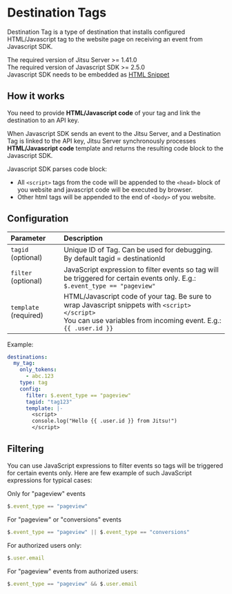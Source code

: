 # Destination Tags

Destination Tag is a type of destination that installs configured HTML/Javascript tag to the website page
on receiving an event from Javascript SDK.

The required version of Jitsu Server >= 1.41.0<br/>
The required version of Javascript SDK >= 2.5.0<br/>
Javascript SDK needs to be embedded as [HTML Snippet](/docs/sending-data/js-sdk/snippet)

## How it works

You need to provide **HTML/Javascript code** of your tag
and link the destination to an API key.

When Javascript SDK sends an event to the Jitsu Server, and a Destination Tag is linked to the API key,
Jitsu Server synchronously processes **HTML/Javascript code** template and returns the resulting code block to the Javascript SDK.

Javascript SDK parses code block:
- All `<script>` tags from the code will be appended to the `<head>` block of you website and javascript code will be executed by browser.
- Other html tags will be appended to the end of `<body>` of you website.

## Configuration

| Parameter              | Description                                                                                                                                                              |
|:-----------------------|:-------------------------------------------------------------------------------------------------------------------------------------------------------------------------|
| `tagid` (optional)     | Unique ID of Tag. Can be used for debugging.<br/>By default tagid = destinationId                                                                                        |
| `filter` (optional)    | JavaScript expression to filter events so tag will be triggered for certain events only. E.g.:<br/>`$.event_type == "pageview"`                                               |
| `template`  (required) | HTML/Javascript code of your tag. Be sure to wrap Javascript snippets with `<script></script>`<br/>You can use variables from incoming event. E.g.:<br/>`{{ .user.id }}` |

Example:
```yaml
destinations:
  my_tag:
    only_tokens:
      - abc.123
    type: tag
    config:
      filter: $.event_type == "pageview"
      tagid: "tag123"
      template: |-
        <script>
        console.log("Hello {{ .user.id }} from Jitsu!")
        </script>
```

## Filtering

You can use JavaScript expressions to filter events so tags will be triggered for certain events only.
Here are few example of such JavaScript expressions for typical cases:

Only for "pageview" events
```javascript
$.event_type == "pageview"
```

For "pageview" or "conversions" events
```javascript
$.event_type == "pageview" || $.event_type == "conversions"
```

For authorized users only:
```javascript
$.user.email
```

For "pageview" events from authorized users:
```javascript
$.event_type == "pageview" && $.user.email
```
